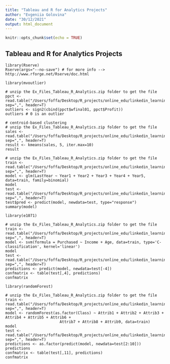 ```yaml
---
title: "Tableau and R for Analytics Projects"
author: "Evgeniia Golovina"
date: "30/12/2021"
output: html_document
---
```


```r
knitr::opts_chunk$set(echo = TRUE)
```

## Tableau and R for Analytics Projects

```launching_rserve
library(Rserve)
Rserve(args="--no-save") # for more info --> http://www.rforge.net/Rserve/doc.html
```

```outlier_detection
library(mvoutlier)

# unzip the Ex_Files_Tableau_R_Analytics.zip folder to get the file
ppct <- read.table("/Users/foffa/Desktop/R_projects/online_edu/linkedin_learning/tableau_and_r_for_analytics_projects/Ex_Files_Tableau_R_Analytics/Chapter04/ProfitData.csv", sep=",", header=T)
outliers <- sign2(cbind(ppct$wfinal01, ppct$Profit))
outliers # 0 is an outlier
```

```clustering_models
# centroid-based clustering
# unzip the Ex_Files_Tableau_R_Analytics.zip folder to get the file
sales <- read.table("/Users/foffa/Desktop/R_projects/online_edu/linkedin_learning/tableau_and_r_for_analytics_projects/Ex_Files_Tableau_R_Analytics/Chapter05/ClusterData.csv", sep=",", header=T)
result <- kmeans(sales, 5, iter.max=10)
result
```

```logistic_regression
# unzip the Ex_Files_Tableau_R_Analytics.zip folder to get the file
train <- read.table("/Users/foffa/Desktop/R_projects/online_edu/linkedin_learning/tableau_and_r_for_analytics_projects/Ex_Files_Tableau_R_Analytics/Chapter06/TrainingData.csv", sep=",", header=T)
model <- glm(LastYear ~ Year1 + Year2 + Year3 + Year4 + Year5, data=train, family=binomial)
model
test <- read.table("/Users/foffa/Desktop/R_projects/online_edu/linkedin_learning/tableau_and_r_for_analytics_projects/Ex_Files_Tableau_R_Analytics/Chapter06/TestData.csv", sep=",", header=T)
test$pred <- predict(model, newdata=test, type="response")
summary(model)
```

```support_vector_machine
library(e1071)

# unzip the Ex_Files_Tableau_R_Analytics.zip folder to get the file
train <- read.table("/Users/foffa/Desktop/R_projects/online_edu/linkedin_learning/tableau_and_r_for_analytics_projects/Ex_Files_Tableau_R_Analytics/Chapter07/SVM_Training.csv", sep=",", header=T)
model <- svm(formula = Purchased ~ Income + Age, data=train, type='C-classification', kernel='linear')
model
test <- read.table("/Users/foffa/Desktop/R_projects/online_edu/linkedin_learning/tableau_and_r_for_analytics_projects/Ex_Files_Tableau_R_Analytics/Chapter07/SVM_Test.csv", sep=",", header=T)
predictions <- predict(model, newdata=test[-4])
confmatrix <- table(test[,4], predictions)
confmatrix
```

```random_forests
library(randomForest)

# unzip the Ex_Files_Tableau_R_Analytics.zip folder to get the file
train <- read.table("/Users/foffa/Desktop/R_projects/online_edu/linkedin_learning/tableau_and_r_for_analytics_projects/Ex_Files_Tableau_R_Analytics/Chapter08/GlassTrain.csv", sep=",", header=T)
model <- randomForest(as.factor(Class) ~ Attrib1 + Attrib2 + Attrib3 + Attrib4 + Attrib5 + Attrib6 +
                        Attrib7 + Attrib8 + Attrib9, data=train)
model
test <- read.table("/Users/foffa/Desktop/R_projects/online_edu/linkedin_learning/tableau_and_r_for_analytics_projects/Ex_Files_Tableau_R_Analytics/Chapter08/GlassTest.csv", sep=",", header=T)
predictions <- as.factor(predict(model, newdata=test[2:10]))
predictions
confmatrix <- table(test[,11], predictions)
confmatrix
```
